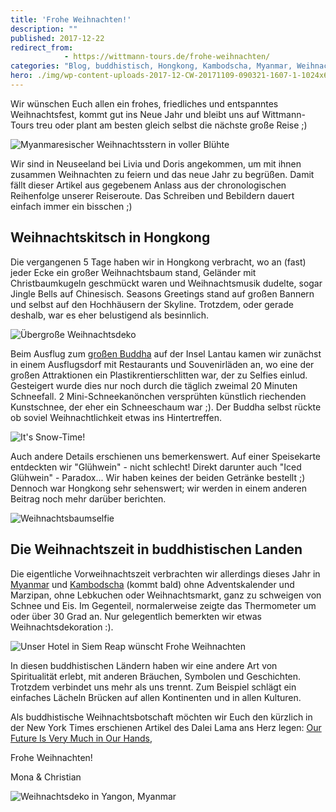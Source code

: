 ```yaml
---
title: 'Frohe Weihnachten!'
description: ""
published: 2017-12-22
redirect_from: 
            - https://wittmann-tours.de/frohe-weihnachten/
categories: "Blog, buddhistisch, Hongkong, Kambodscha, Myanmar, Weihnachten"
hero: ./img/wp-content-uploads-2017-12-CW-20171109-090321-1607-1-1024x683.jpg
---
```

Wir wünschen Euch allen ein frohes, friedliches und entspanntes Weihnachtsfest, kommt gut ins Neue Jahr und bleibt uns auf Wittmann-Tours treu oder plant am besten gleich selbst die nächste große Reise ;)

![Myanmaresischer Weihnachtsstern in voller Blühte](./img/wp-content-uploads-2017-12-CW-20171109-090321-1607-1-1024x683.jpg)

<!--more-->

Wir sind in Neuseeland bei Livia und Doris angekommen, um mit ihnen zusammen Weihnachten zu feiern und das neue Jahr zu begrüßen. Damit fällt dieser Artikel aus gegebenem Anlass aus der chronologischen Reihenfolge unserer Reiseroute. Das Schreiben und Bebildern dauert einfach immer ein bisschen ;)

## Weihnachtskitsch in Hongkong

Die vergangenen 5 Tage haben wir in Hongkong verbracht, wo an (fast) jeder Ecke ein großer Weihnachtsbaum stand, Geländer mit Christbaumkugeln geschmückt waren und Weihnachtsmusik dudelte, sogar Jingle Bells auf Chinesisch. Seasons Greetings stand auf großen Bannern und selbst auf den Hochhäusern der Skyline. Trotzdem, oder gerade deshalb, war es eher belustigend als besinnlich.

![Übergroße Weihnachtsdeko](./img/wp-content-uploads-2017-12-CW-20171219-183646-4340-2-1024x683.jpg)

Beim Ausflug zum [großen Buddha](https://de.wikipedia.org/wiki/Tian_Tan_Buddha) auf der Insel Lantau kamen wir zunächst in einem Ausflugsdorf mit Restaurants und Souvenirläden an, wo eine der großen Attraktionen ein Plastikrentierschlitten war, der zu Selfies einlud. Gesteigert wurde dies nur noch durch die täglich zweimal 20 Minuten Schneefall. 2 Mini-Schneekanönchen versprühten künstlich riechenden Kunstschnee, der eher ein Schneeschaum war ;). Der Buddha selbst rückte ob soviel Weihnachtlichkeit etwas ins Hintertreffen.

![It's Snow-Time!](./img/wp-content-uploads-2017-12-CW-20171220-124529-4375-2-1024x683.jpg)

Auch andere Details erschienen uns bemerkenswert. Auf einer Speisekarte entdeckten wir "Glühwein" - nicht schlecht! Direkt darunter auch "Iced Glühwein" - Paradox... Wir haben keines der beiden Getränke bestellt ;) Dennoch war Hongkong sehr sehenswert; wir werden in einem anderen Beitrag noch mehr darüber berichten.

![Weihnachtsbaumselfie](./img/wp-content-uploads-2017-12-CW-20171219-183518-4337-2-1024x683.jpg)

## Die Weihnachtszeit in buddhistischen Landen

Die eigentliche Vorweihnachtszeit verbrachten wir allerdings dieses Jahr in [Myanmar](http://wittmann-tours.de/category/asien/myanmar/) und [Kambodscha](http://wittmann-tours.de/category/asien/kambodscha/) (kommt bald) ohne Adventskalender und Marzipan, ohne Lebkuchen oder Weihnachtsmarkt, ganz zu schweigen von Schnee und Eis. Im Gegenteil, normalerweise zeigte das Thermometer um oder über 30 Grad an. Nur gelegentlich bemerkten wir etwas Weihnachtsdekoration :).

![Unser Hotel in Siem Reap wünscht Frohe Weihnachten](./img/wp-content-uploads-2017-12-IMG_1240-1-1024x683.jpg)

In diesen buddhistischen Ländern haben wir eine andere Art von Spiritualität erlebt, mit anderen Bräuchen, Symbolen und Geschichten. Trotzdem verbindet uns mehr als uns trennt. Zum Beispiel schlägt ein einfaches Lächeln Brücken auf allen Kontinenten und in allen Kulturen.

Als buddhistische Weihnachtsbotschaft möchten wir Euch den kürzlich in der New York Times erschienen Artikel des Dalei Lama ans Herz legen: [Our Future Is Very Much in Our Hands](https://www.nytimes.com/2017/12/01/opinion/dalai-lama-despair-future.html),

Frohe Weihnachten!

Mona & Christian

![Weihnachtsdeko in Yangon, Myanmar](http://wittmann-tours.de/wp-content/uploads/2017/12/CW-20171127-100909-2870-1-1024x683.jpg)

